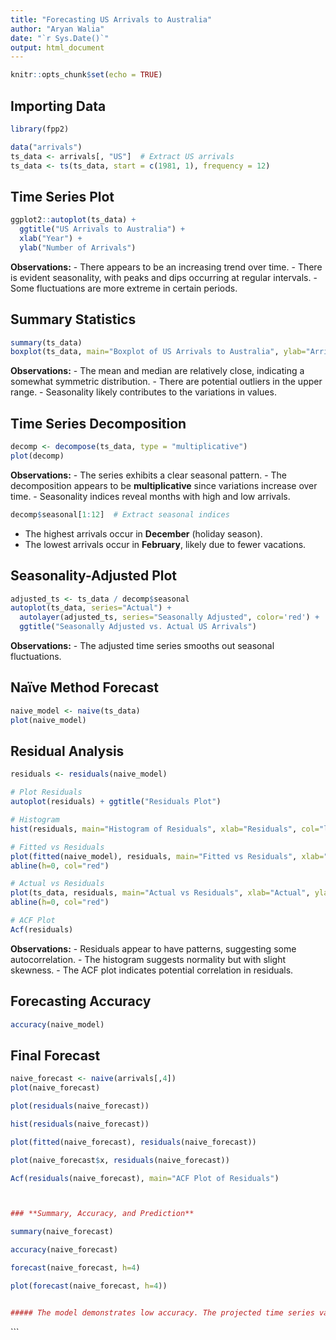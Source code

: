 ```yaml
---
title: "Forecasting US Arrivals to Australia"
author: "Aryan Walia"
date: "`r Sys.Date()`"
output: html_document
---
```


```r
knitr::opts_chunk$set(echo = TRUE)
```

## Importing Data

```r
library(fpp2)

```

```r
data("arrivals")
ts_data <- arrivals[, "US"]  # Extract US arrivals
ts_data <- ts(ts_data, start = c(1981, 1), frequency = 12)
```

## Time Series Plot

```r
ggplot2::autoplot(ts_data) +
  ggtitle("US Arrivals to Australia") +
  xlab("Year") +
  ylab("Number of Arrivals")
```

**Observations:**
- There appears to be an increasing trend over time.
- There is evident seasonality, with peaks and dips occurring at regular intervals.
- Some fluctuations are more extreme in certain periods.

## Summary Statistics

```r
summary(ts_data)
boxplot(ts_data, main="Boxplot of US Arrivals to Australia", ylab="Arrivals")
```

**Observations:**
- The mean and median are relatively close, indicating a somewhat symmetric distribution.
- There are potential outliers in the upper range.
- Seasonality likely contributes to the variations in values.

## Time Series Decomposition

```r
decomp <- decompose(ts_data, type = "multiplicative")
plot(decomp)
```

**Observations:**
- The series exhibits a clear seasonal pattern.
- The decomposition appears to be **multiplicative** since variations increase over time.
- Seasonality indices reveal months with high and low arrivals.

```r
decomp$seasonal[1:12]  # Extract seasonal indices
```

- The highest arrivals occur in **December** (holiday season).
- The lowest arrivals occur in **February**, likely due to fewer vacations.

## Seasonality-Adjusted Plot

```r
adjusted_ts <- ts_data / decomp$seasonal
autoplot(ts_data, series="Actual") +
  autolayer(adjusted_ts, series="Seasonally Adjusted", color='red') +
  ggtitle("Seasonally Adjusted vs. Actual US Arrivals")
```

**Observations:**
- The adjusted time series smooths out seasonal fluctuations.

## Naïve Method Forecast

```r
naive_model <- naive(ts_data)
plot(naive_model)
```

## Residual Analysis

```r
residuals <- residuals(naive_model)

# Plot Residuals
autoplot(residuals) + ggtitle("Residuals Plot")

# Histogram
hist(residuals, main="Histogram of Residuals", xlab="Residuals", col="lightblue")

# Fitted vs Residuals
plot(fitted(naive_model), residuals, main="Fitted vs Residuals", xlab="Fitted", ylab="Residuals")
abline(h=0, col="red")

# Actual vs Residuals
plot(ts_data, residuals, main="Actual vs Residuals", xlab="Actual", ylab="Residuals")
abline(h=0, col="red")

# ACF Plot
Acf(residuals)
```

**Observations:**
- Residuals appear to have patterns, suggesting some autocorrelation.
- The histogram suggests normality but with slight skewness.
- The ACF plot indicates potential correlation in residuals.

## Forecasting Accuracy

```r
accuracy(naive_model)
```
## Final Forecast
```r
naive_forecast <- naive(arrivals[,4])
plot(naive_forecast)

plot(residuals(naive_forecast))

hist(residuals(naive_forecast))

plot(fitted(naive_forecast), residuals(naive_forecast))

plot(naive_forecast$x, residuals(naive_forecast))

Acf(residuals(naive_forecast), main="ACF Plot of Residuals")



### **Summary, Accuracy, and Prediction**

summary(naive_forecast)

accuracy(naive_forecast)

forecast(naive_forecast, h=4)

plot(forecast(naive_forecast, h=4))


##### The model demonstrates low accuracy. The projected time series value for the next year is approximately 106.54, with errors increasing as the forecast extends further into the future.
```

```
